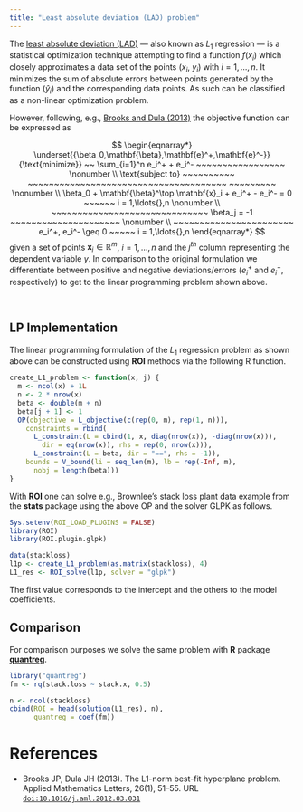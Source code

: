 ```yaml
---
title: "Least absolute deviation (LAD) problem"
---
```


The [least absolute deviation (LAD)](https://en.wikipedia.org/wiki/Least_absolute_deviations) ---
also known as $L_1$ regression --- is a statistical optimization technique
attempting to find a function $f(x_i)$ which closely approximates a data
set of the points ($x_i$, $y_i$) with $i = 1, \ldots{}, n$. It minimizes the sum of absolute errors between points generated
by the function ($\hat{y}_i$) and the corresponding data points. 
\begin{eqnarray*}
  \text{minimize} ~~ \sum_i^n | y_i - \hat{y}_i |
\end{eqnarray*}
As such can be classified as a non-linear optimization problem. 

However, following, e.g., [Brooks and Dula (2013)](#BD2013) the
objective function can be expressed as

$$
\begin{eqnarray*}
  \underset{{\beta_0,\mathbf{\beta},\mathbf{e}^+,\mathbf{e}^-}}{\text{minimize}}
  ~~ \sum_{i=1}^n e_i^+ + e_i^- ~~~~~~~~~~~~~~~~~
  \nonumber
  \\
  \text{subject to} ~~~~~~~~~~ ~~~~~~~~~~~~~~~~~~~~~~~~~~~~~~~~~~~~~~ ~~~~~~~~~
  \nonumber
  \\
  \beta_0 + \mathbf{\beta}^\top \mathbf{x}_i + e_i^+ - e_i^- = 0 ~~~~~~ i = 1,\ldots{},n
  \nonumber
  \\
  ~~~~~~~~~~~~~~~~~~~~~~~~~~~~~~ \beta_j = -1 ~~~~~~~~~~~~~~~~~~~~~
  \nonumber
  \\
  ~~~~~~~~~~~~~~~~~~~~~~~ e_i^+, e_i^- \geq 0 ~~~~~ i = 1,\ldots{},n
\end{eqnarray*}
$$
given a set of points $\mathbf{x}_i \in \mathbb{R}^m$, $i = 1,\ldots{},n$
and the $j^{th}$ column representing the dependent variable $y$. In
comparison to the original formulation we differentiate between positive
and negative deviations/errors ($e_i^+$ and $e_i^-$, respectively) to
get to the linear programming problem shown above.

</br>

## LP Implementation

The linear programming formulation of the $L_1$ regression problem as shown above
can be constructed using **ROI** methods via the following R function.

```r
create_L1_problem <- function(x, j) {
  m <- ncol(x) + 1L
  n <- 2 * nrow(x)
  beta <- double(m + n)
  beta[j + 1] <- 1
  OP(objective = L_objective(c(rep(0, m), rep(1, n))),
    constraints = rbind(
      L_constraint(L = cbind(1, x, diag(nrow(x)), -diag(nrow(x))),
        dir = eq(nrow(x)), rhs = rep(0, nrow(x))),
      L_constraint(L = beta, dir = "==", rhs = -1)),
    bounds = V_bound(li = seq_len(m), lb = rep(-Inf, m),
      nobj = length(beta)))
}
```

With **ROI** one can solve e.g., Brownlee's stack loss plant data example from the **stats**
package using the above OP and the solver GLPK as follows.

```r
Sys.setenv(ROI_LOAD_PLUGINS = FALSE)
library(ROI)
library(ROI.plugin.glpk)

data(stackloss)
l1p <- create_L1_problem(as.matrix(stackloss), 4)
L1_res <- ROI_solve(l1p, solver = "glpk")
```

The first value corresponds to the intercept and the others to the
model coefficients.

## Comparison

For comparison purposes we solve the same problem with **R**
package [**quantreg**](https://cran.r-project.org/package=quantreg).

```r
library("quantreg")
fm <- rq(stack.loss ~ stack.x, 0.5)
```

```r
n <- ncol(stackloss)
cbind(ROI = head(solution(L1_res), n),
      quantreg = coef(fm))
```

# References

* Brooks JP, Dula JH (2013). The L1-norm best-fit hyperplane problem. Applied Mathematics Letters, 26(1), 51–55. URL [`doi:10.1016/j.aml.2012.03.031`](https://doi.org/10.1016/j.aml.2012.03.031) <a name = "BD2013"></a>
